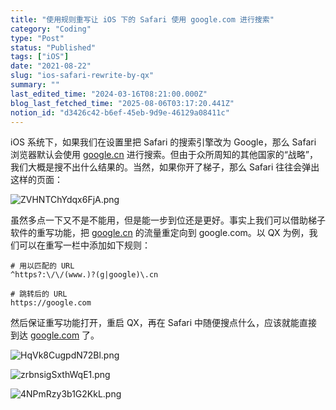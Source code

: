 ```yaml
---
title: "使用规则重写让 iOS 下的 Safari 使用 google.com 进行搜索"
category: "Coding"
type: "Post"
status: "Published"
tags: ["iOS"]
date: "2021-08-22"
slug: "ios-safari-rewrite-by-qx"
summary: ""
last_edited_time: "2024-03-16T08:21:00.000Z"
blog_last_fetched_time: "2025-08-06T03:17:20.441Z"
notion_id: "d3426c42-b6ef-45eb-9d9e-46129a08411c"
---
```



iOS 系统下，如果我们在设置里把 Safari 的搜索引擎改为 Google，那么 Safari 浏览器默认会使用 [google.cn](http://google.cn/) 进行搜索。但由于众所周知的其他国家的“战略”，我们大概是搜不出什么结果的。当然，如果你开了梯子，那么 Safari 往往会弹出这样的页面：


![ZVHNTChYdqx6FjA.png](https://cdn.sa.net/2024/03/15/ZVHNTChYdqx6FjA.png)


虽然多点一下又不是不能用，但是能一步到位还是更好。事实上我们可以借助梯子软件的重写功能，把 [google.cn](http://google.cn/) 的流量重定向到 google.com。以 QX 为例，我们可以在重写一栏中添加如下规则：


```text
# 用以匹配的 URL
^https?:\/\/(www.)?(g|google)\.cn

# 跳转后的 URL
https://google.com
```


然后保证重写功能打开，重启 QX，再在 Safari 中随便搜点什么，应该就能直接到达 [google.com](http://google.com/) 了。


![HqVk8CugpdN72Bl.png](https://cdn.sa.net/2024/03/15/HqVk8CugpdN72Bl.png)


![zrbnsigSxthWqE1.png](https://cdn.sa.net/2024/03/15/zrbnsigSxthWqE1.png)


![4NPmRzy3b1G2KkL.png](https://cdn.sa.net/2024/03/15/4NPmRzy3b1G2KkL.png)

